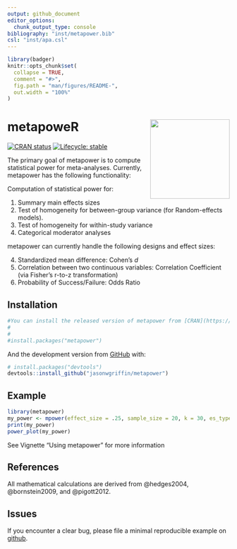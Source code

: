 ```yaml
---
output: github_document
editor_options: 
  chunk_output_type: console
bibliography: "inst/metapower.bib"
csl: "inst/apa.csl"
---
```


<!-- README.md is generated from README.Rmd. Please edit that file -->

```r
library(badger)
knitr::opts_chunk$set(
  collapse = TRUE,
  comment = "#>",
  fig.path = "man/figures/README-",
  out.width = "100%"
)
```

# metapoweR <img src = 'man/figures/metapower_sticker.png' align = "right" height = "180" />

<!-- badges: start -->
[![CRAN status](https://www.r-pkg.org/badges/version/metapower)](https://CRAN.R-project.org/package=metapower)
[![Lifecycle: stable](https://img.shields.io/badge/lifecycle-stable-brightgreen.svg)](https://www.tidyverse.org/lifecycle/#stable)

<!-- badges: end -->

The primary goal of metapower is to compute statistical power for meta-analyses. Currently, metapower has the following functionality:

Computation of statistical power for:

1. Summary main effects sizes
2. Test of homogeneity for between-group variance (for Random-effects models). 
3. Test of homogeneity for within-study variance
4. Categorical moderator analyses

metapower can currently handle the following designs and effect sizes:

4. Standardized mean difference: Cohen's *d*
5. Correlation between two continuous variables: Correlation Coefficient (via Fisher's r-to-z transformation)
6. Probability of Success/Failure: Odds Ratio

## Installation

```r
#You can install the released version of metapower from [CRAN](https://CRAN.R-project.org) with:
#
#
#install.packages("metapower")
```

And the development version from [GitHub](https://github.com/) with:

``` r
# install.packages("devtools")
devtools::install_github("jasonwgriffin/metapower")
```
## Example

```r
library(metapower)
my_power <- mpower(effect_size = .25, sample_size = 20, k = 30, es_type = "d")
print(my_power)
power_plot(my_power)
```

See Vignette "Using metapower" for more information

## References

All mathematical calculations are derived from @hedges2004, @bornstein2009, and @pigott2012.

<div id="refs"></div>

## Issues

If you encounter a clear bug, please file a minimal reproducible example on [github](https://github.com/jasonwgriffin/metapower/issues).



